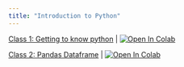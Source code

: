 ```yaml
---
title: "Introduction to Python"
---
```


[Class 1: Getting to know python ](/introduction_to_python/class1.ipynb) | <a href="https://colab.research.google.com/github/hizocar/hizocar.github.io/blob/main/introduction_to_python/class1.ipynb" target="_parent"><img src="https://colab.research.google.com/assets/colab-badge.svg" alt="Open In Colab"/></a>

[Class 2: Pandas Dataframe ](/introduction_to_python/class2.ipynb) | <a href="https://colab.research.google.com/github/hizocar/hizocar.github.io/blob/main/introduction_to_python/class2.ipynb" target="_parent"><img src="https://colab.research.google.com/assets/colab-badge.svg" alt="Open In Colab"/></a>
